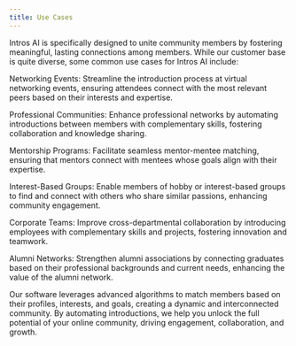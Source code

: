 ```yaml
---
title: Use Cases
---
```


Intros AI is specifically designed to unite community members by fostering meaningful, lasting connections among members. While our customer base is quite diverse, some common use cases for Intros AI include:

Networking Events: Streamline the introduction process at virtual networking events, ensuring attendees connect with the most relevant peers based on their interests and expertise.

Professional Communities: Enhance professional networks by automating introductions between members with complementary skills, fostering collaboration and knowledge sharing.

Mentorship Programs: Facilitate seamless mentor-mentee matching, ensuring that mentors connect with mentees whose goals align with their expertise.

Interest-Based Groups: Enable members of hobby or interest-based groups to find and connect with others who share similar passions, enhancing community engagement.

Corporate Teams: Improve cross-departmental collaboration by introducing employees with complementary skills and projects, fostering innovation and teamwork.

Alumni Networks: Strengthen alumni associations by connecting graduates based on their professional backgrounds and current needs, enhancing the value of the alumni network.

Our software leverages advanced algorithms to match members based on their profiles, interests, and goals, creating a dynamic and interconnected community. By automating introductions, we help you unlock the full potential of your online community, driving engagement, collaboration, and growth.
